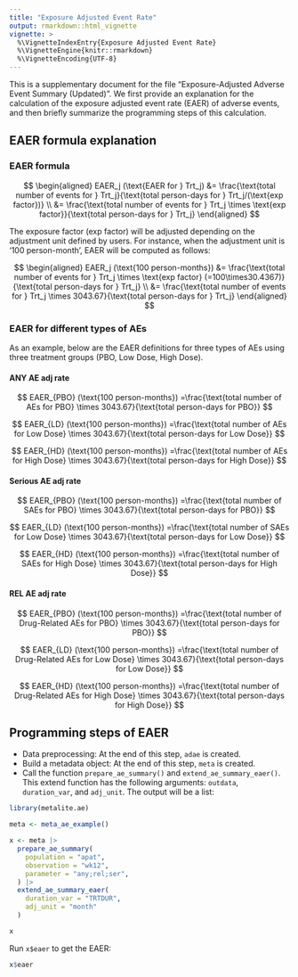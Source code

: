 ```yaml
---
title: "Exposure Adjusted Event Rate"
output: rmarkdown::html_vignette
vignette: >
  %\VignetteIndexEntry{Exposure Adjusted Event Rate}
  %\VignetteEngine{knitr::rmarkdown}
  %\VignetteEncoding{UTF-8}
---
```


This is a supplementary document for the file "Exposure-Adjusted Adverse Event
Summary (Updated)".
We first provide an explanation for the calculation of the exposure adjusted
event rate (EAER) of adverse events, and then briefly summarize the
programming steps of this calculation.

## EAER formula explanation

### EAER formula

$$
\begin{aligned}
EAER_j (\text{EAER for } Trt_j)
&= \frac{\text{total number of events for } Trt_j}{\text{total person-days for } Trt_j/(\text{exp factor})}  \\
&= \frac{\text{total number of events for } Trt_j \times \text{exp factor}}{\text{total person-days for } Trt_j}
\end{aligned}
$$

The exposure factor (exp factor) will be adjusted depending on the adjustment
unit defined by users. For instance, when the adjustment unit is
'100 person-month', EAER will be computed as follows:

$$
\begin{aligned}
EAER_j (\text{100 person-months})
&= \frac{\text{total number of events for } Trt_j \times \text{exp factor} (=100\times30.4367)}{\text{total person-days for } Trt_j}  \\
&= \frac{\text{total number of events for } Trt_j \times 3043.67}{\text{total person-days for } Trt_j}
\end{aligned}
$$

### EAER for different types of AEs

As an example, below are the EAER definitions for three types of AEs using
three treatment groups (PBO, Low Dose, High Dose).

#### ANY AE adj rate

$$
EAER_{PBO} (\text{100 person-months}) =\frac{\text{total number of AEs for PBO} \times 3043.67}{\text{total person-days for PBO}}
$$

$$
EAER_{LD} (\text{100 person-months}) =\frac{\text{total number of AEs for Low Dose} \times 3043.67}{\text{total person-days for Low Dose}}
$$

$$
EAER_{HD} (\text{100 person-months}) =\frac{\text{total number of AEs for High Dose} \times 3043.67}{\text{total person-days for High Dose}}
$$

#### Serious AE adj rate

$$
EAER_{PBO} (\text{100 person-months}) =\frac{\text{total number of SAEs for PBO} \times 3043.67}{\text{total person-days for PBO}}
$$

$$
EAER_{LD} (\text{100 person-months}) =\frac{\text{total number of SAEs for Low Dose} \times 3043.67}{\text{total person-days for Low Dose}}
$$

$$
EAER_{HD} (\text{100 person-months}) =\frac{\text{total number of SAEs for High Dose} \times 3043.67}{\text{total person-days for High Dose}}
$$

#### REL AE adj rate

$$
EAER_{PBO} (\text{100 person-months}) =\frac{\text{total number of Drug-Related AEs for PBO} \times 3043.67}{\text{total person-days for PBO}}
$$

$$
EAER_{LD} (\text{100 person-months}) =\frac{\text{total number of Drug-Related AEs for Low Dose} \times 3043.67}{\text{total person-days for Low Dose}}
$$

$$
EAER_{HD} (\text{100 person-months}) =\frac{\text{total number of Drug-Related AEs for High Dose} \times 3043.67}{\text{total person-days for High Dose}}
$$

## Programming steps of EAER

- Data preprocessing: At the end of this step, `adae` is created.
- Build a metadata object: At the end of this step, `meta` is created.
- Call the function `prepare_ae_summary()` and `extend_ae_summary_eaer()`. 
  This extend function has the following arguments: 
  `outdata`, `duration_var`, and `adj_unit`.
  The output will be a list:

```r
library(metalite.ae)
```

```r
meta <- meta_ae_example()

x <- meta |>
  prepare_ae_summary(
    population = "apat",
    observation = "wk12",
    parameter = "any;rel;ser",
  ) |>
  extend_ae_summary_eaer(
    duration_var = "TRTDUR",
    adj_unit = "month"
  )

x
```

Run `x$eaer` to get the EAER:

```r
x$eaer
```
